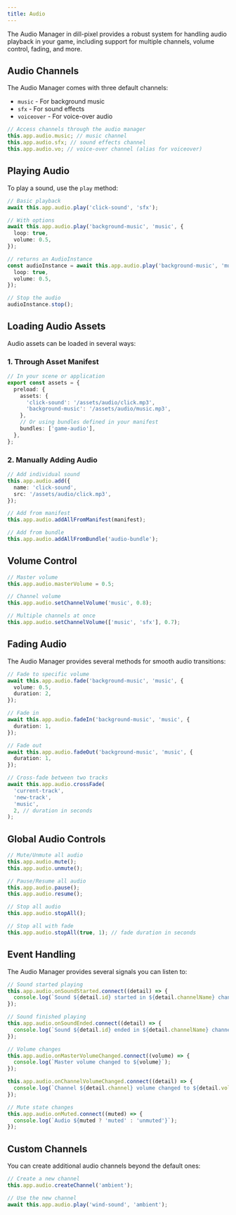 ```yaml
---
title: Audio
---
```


The Audio Manager in dill-pixel provides a robust system for handling audio playback in your game, including support for multiple channels, volume control, fading, and more.

## Audio Channels

The Audio Manager comes with three default channels:

- `music` - For background music
- `sfx` - For sound effects
- `voiceover` - For voice-over audio

```ts
// Access channels through the audio manager
this.app.audio.music; // music channel
this.app.audio.sfx; // sound effects channel
this.app.audio.vo; // voice-over channel (alias for voiceover)
```

## Playing Audio

To play a sound, use the `play` method:

```ts
// Basic playback
await this.app.audio.play('click-sound', 'sfx');

// With options
await this.app.audio.play('background-music', 'music', {
  loop: true,
  volume: 0.5,
});

// returns an AudioInstance
const audioInstance = await this.app.audio.play('background-music', 'music', {
  loop: true,
  volume: 0.5,
});

// Stop the audio
audioInstance.stop();
```

## Loading Audio Assets

Audio assets can be loaded in several ways:

### 1. Through Asset Manifest

```ts
// In your scene or application
export const assets = {
  preload: {
    assets: {
      'click-sound': '/assets/audio/click.mp3',
      'background-music': '/assets/audio/music.mp3',
    },
    // Or using bundles defined in your manifest
    bundles: ['game-audio'],
  },
};
```

### 2. Manually Adding Audio

```ts
// Add individual sound
this.app.audio.add({
  name: 'click-sound',
  src: '/assets/audio/click.mp3',
});

// Add from manifest
this.app.audio.addAllFromManifest(manifest);

// Add from bundle
this.app.audio.addAllFromBundle('audio-bundle');
```

## Volume Control

```typescript
// Master volume
this.app.audio.masterVolume = 0.5;

// Channel volume
this.app.audio.setChannelVolume('music', 0.8);

// Multiple channels at once
this.app.audio.setChannelVolume(['music', 'sfx'], 0.7);
```

## Fading Audio

The Audio Manager provides several methods for smooth audio transitions:

```typescript
// Fade to specific volume
await this.app.audio.fade('background-music', 'music', {
  volume: 0.5,
  duration: 2,
});

// Fade in
await this.app.audio.fadeIn('background-music', 'music', {
  duration: 1,
});

// Fade out
await this.app.audio.fadeOut('background-music', 'music', {
  duration: 1,
});

// Cross-fade between two tracks
await this.app.audio.crossFade(
  'current-track',
  'new-track',
  'music',
  2, // duration in seconds
);
```

## Global Audio Controls

```typescript
// Mute/Unmute all audio
this.app.audio.mute();
this.app.audio.unmute();

// Pause/Resume all audio
this.app.audio.pause();
this.app.audio.resume();

// Stop all audio
this.app.audio.stopAll();

// Stop all with fade
this.app.audio.stopAll(true, 1); // fade duration in seconds
```

## Event Handling

The Audio Manager provides several signals you can listen to:

```typescript
// Sound started playing
this.app.audio.onSoundStarted.connect((detail) => {
  console.log(`Sound ${detail.id} started in ${detail.channelName} channel`);
});

// Sound finished playing
this.app.audio.onSoundEnded.connect((detail) => {
  console.log(`Sound ${detail.id} ended in ${detail.channelName} channel`);
});

// Volume changes
this.app.audio.onMasterVolumeChanged.connect((volume) => {
  console.log(`Master volume changed to ${volume}`);
});

this.app.audio.onChannelVolumeChanged.connect((detail) => {
  console.log(`Channel ${detail.channel} volume changed to ${detail.volume}`);
});

// Mute state changes
this.app.audio.onMuted.connect((muted) => {
  console.log(`Audio ${muted ? 'muted' : 'unmuted'}`);
});
```

## Custom Channels

You can create additional audio channels beyond the default ones:

```typescript
// Create a new channel
this.app.audio.createChannel('ambient');

// Use the new channel
await this.app.audio.play('wind-sound', 'ambient');
```
